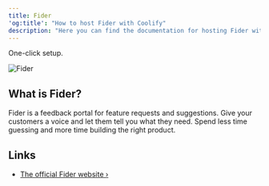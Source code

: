 ```yaml
---
title: Fider
'og:title': "How to host Fider with Coolify"
description: "Here you can find the documentation for hosting Fider with Coolify."
---
```


<Check>One-click setup.</Check>

![Fider](https://github.com/getfider/fider/raw/main/etc/homepage.png)

## What is Fider?
Fider is a feedback portal for feature requests and suggestions. Give your customers a voice and let them tell you what they need. Spend less time guessing and more time building the right product.

## Links
- [The official Fider website ›](https://fider.io/)